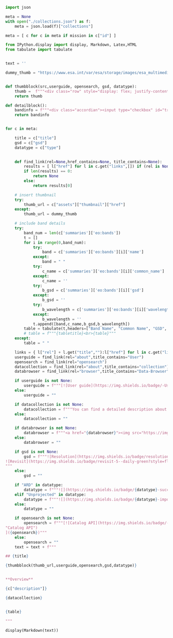 
```python
import json

meta = None
with open("./collections.json") as f:
    meta = json.load(f)["collections"]

meta = [ c for c in meta if mission in c["id"] ]

from IPython.display import display, Markdown, Latex,HTML
from tabulate import tabulate


text = ''

dummy_thumb = "https://www.esa.int/var/esa/storage/images/esa_multimedia/images/2015/06/northwest_italy_and_southern_france/15492215-1-eng-GB/Northwest_Italy_and_southern_France_pillars.jpg"


def thumbblock(src,userguide, opensearch, gsd, datatype):
    thumb =  f"""<div class="row" style="display: flex; justify-content: space-around"><div class="column" style="margin-left:1%; margin-right:auto;" >{userguide} {opensearch}<br />&nbsp;<br />{gsd}<br />{datatype}</div><div class="column" style="margin-right:10%; margin-left:auto; text-align: right;"><figure><img width="150" height="150" src={src}><figcaption align="center">{databrowser}</figcaption></figure></div></div>"""   
    return thumb

def detailblock():
    bandinfo = f"""<div class="accordian"><input type="checkbox" id="trigger"/><label for="trigger">Click me to expand</label><div>Lorem Ipsum is simply dummy text of the printing and typesetting industry. Lorem Ipsum has been the industry's standard dummy text ever since the 1500s, when an unknown printer took a galley of type and scrambled it to make a type specimen book. It has survived not only five centuries, but also the leap into electronic typesetting, remaining essentially unchanged.</div></div>"""
    return bandinfo


for c in meta:

    title = c["title"]
    gsd = c["gsd"]
    datatype = c["type"]

    
    def find_link(rel=None,href_contains=None, title_contains=None):
        results = [ l["href"] for l in c.get("links",[]) if (rel is None or l["rel"]==rel) and (href_contains==None or href_contains in l["href"]) and (title_contains==None or title_contains in l["title"]) ]
        if len(results) == 0:
            return None
        else:
            return results[0]

    # insert thumbnail
    try:
        thumb_url = c["assets"]["thumbnail"]["href"]
    except:
        thumb_url = dummy_thumb

    # include band details
    try: 
        band_num = len(c['summaries']['eo:bands'])
        t = []
        for i in range(0,band_num):
            try:
                band = c['summaries']['eo:bands'][i]['name'] 
            except:
                band = " "
            try:
                c_name = c['summaries']['eo:bands'][i]['common_name']
            except:
                c_name = ''
            try:
                b_gsd = c['summaries']['eo:bands'][i]['gsd']
            except:
                b_gsd = ''
            try:
                b_wavelength = c['summaries']['eo:bands'][i]['wavelength_nm']
            except:
                b_wavelength = ''
            t.append([band,c_name,b_gsd,b_wavelength])
        table = tabulate(t,headers=["Band Name", "Common Name", "GSD", "Wavelength"])
        # table = f"""{tabletitle}<br>{table}"""
    except:
        table = " "

    links = { l["rel"] + l.get("title",""):l["href"] for l in c.get("links",[])}
    userguide = find_link(rel="about",title_contains="User")
    opensearch = find_link(rel="opensearch")
    datacollection = find_link(rel="about",title_contains="collection")
    databrowser = find_link(rel="browser",title_contains="Data-Browser")

    if userguide is not None:
        userguide = f"""[![User guide](https://img.shields.io/badge/-User_guide-green"User guide")]({userguide})"""
    else:
        userguide = ""

    if datacollection is not None:
        datacollection = f"""You can find a detailed description about the collection in this [link]({datacollection})"""
    else:
        datacollection = ""

    if databrowser is not None:
        databrowser = f"""<a href="{databrowser}"><img src="https://img.shields.io/badge/-View in browser-lightgrey" height="25" /></a>"""
    else:
        databrowser = ""

    if gsd is not None:
        gsd = f"""![Resolution](https://img.shields.io/badge/resolution-{gsd}m-green?style=flat-square)
![Revisit](https://img.shields.io/badge/revisit-5--daily-green?style=flat-square)  
"""
    else:
        gsd = ""

    if "ARD" in datatype:
        datatype = f"""![](https://img.shields.io/badge/{datatype}-success) """
    elif "Unprojected" in datatype:
        datatype = f"""![](https://img.shields.io/badge/{datatype}-important) """
    else:
        datatype = ""

    if opensearch is not None:
        opensearch = f"""[![Catalog API](https://img.shields.io/badge/-Catalog_API-orange
"Catalog API")
]({opensearch})"""
    else:
        opensearch = ""
    text = text + f"""

## {title} 

{thumbblock(thumb_url,userguide,opensearch,gsd,datatype)}


**Overview**

{c["description"]}

{datacollection}


{table}

"""

display(Markdown(text))
```